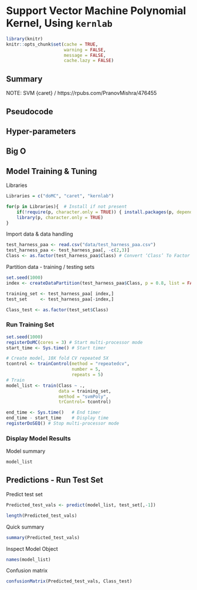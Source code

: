 # Support Vector Machine Polynomial Kernel, Using `kernlab`

```r
library(knitr)
knitr::opts_chunk$set(cache = TRUE, 
                      warning = FALSE, 
                      message = FALSE, 
                      cache.lazy = FALSE)
```

## Summary

NOTE: SVM {caret} / https://rpubs.com/PranovMishra/476455

## Pseudocode



## Hyper-parameters

## Big O

## Model Training & Tuning

Libraries
```r
Libraries = c("doMC", "caret", "kernlab")

for(p in Libraries){  # Install if not present
    if(!require(p, character.only = TRUE)) { install.packages(p, dependencies = TRUE) }
    library(p, character.only = TRUE)
}
```

Import data & data handling

```r
test_harness_paa <- read.csv("data/test_harness_paa.csv")
test_harness_paa <- test_harness_paa[, -c(2,3)]
Class <- as.factor(test_harness_paa$Class) # Convert ‘Class’ To Factor
```

Partition data - training / testing sets

```r
set.seed(1000)
index <- createDataPartition(test_harness_paa$Class, p = 0.8, list = FALSE)

training_set <- test_harness_paa[ index,]
test_set     <- test_harness_paa[-index,]

Class_test <- as.factor(test_set$Class)
```

### Run Training Set 
 
```r
set.seed(1000)
registerDoMC(cores = 3) # Start multi-processor mode
start_time <- Sys.time() # Start timer

# Create model, 10X fold CV repeated 5X
tcontrol <- trainControl(method = "repeatedcv",
                         number = 5,
                         repeats = 5)
# Train
model_list <- train(Class ~ .,
                    data = training_set,
                    method = "svmPoly",
                    trControl= tcontrol)

end_time <- Sys.time()   # End timer
end_time - start_time    # Display time
registerDoSEQ() # Stop multi-processor mode
```

### Display Model Results

Model summary

```r
model_list
```

## Predictions - Run Test Set

Predict test set
 
```r
Predicted_test_vals <- predict(model_list, test_set[,-1])

length(Predicted_test_vals)
```

Quick summary

```r
summary(Predicted_test_vals)
```

Inspect Model Object

```r
names(model_list)
```

Confusion matrix

```r
confusionMatrix(Predicted_test_vals, Class_test)
```



